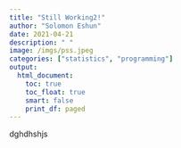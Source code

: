 ```yaml
---
title: "Still Working2!"
author: "Solomon Eshun"
date: 2021-04-21
description: " "
image: /imgs/pss.jpeg
categories: ["statistics", "programming"]
output: 
  html_document:
    toc: true
    toc_float: true
    smart: false
    print_df: paged
---
```



dghdhshjs